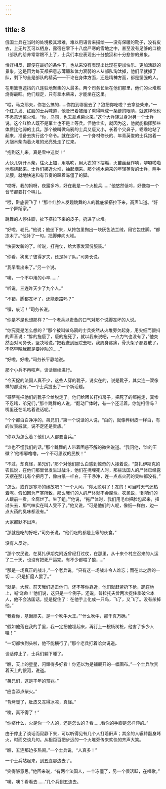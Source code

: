 ```yaml
---
---
---
```

title: 8
---





俄国士兵在当时的处境极其艰难，难以用语言来描绘——没有保暖的靴子，没有皮衣，上无片瓦可以栖身，露宿在零下十八度严寒的雪地之中，甚至没有足够的口粮（部队的给养常常跟不上了，士兵们本应表现出十分狼狈和十分悲惨的景象。

恰好相反，即便在最好的条件下，也从来没有表现出比现在更加快乐、更加活跃的景象。这是因为每天都把意志薄弱和体力衰弱的人从部队淘汰掉，他们早就掉了队，剩下的全是部队的精英——不论在身体方面，还是精神方面，都是坚强的人。

在用篱笆遮挡的八连驻地聚集的人最多。两个司务长坐在他们那里，他们的火堆燃烧得最旺。他们规定，只有拿木柴来，才能坐在这里。

“喂，马克耶夫，你怎么搞的……你跑到哪里去了？狼把你吃啦？去拿些柴来。”一个红头发、红脸的士兵喊道，他眨巴着被烟子熏得眯成一条缝的眼睛，就这样他也不愿意远离火堆。“你，乌鸦，也去拿点柴火来。”这个大兵转过身对另一个士兵说。这个红脸人既不是军士也不是上等兵。但他壮实，就因为这，他就能指挥那些体质比他弱的士兵。那个被叫做乌鸦的士兵又瘦又小，长着个尖鼻子，乖乖地站了起来，准备去执行这个命令。就在这时，一个身材修长的、年青英俊的士兵抱着一大捆木柴向着火堆的光亮处走了过来。

“抱到这儿来，真是雪中送炭！”

大伙儿劈开木柴，往火上加，用嘴吹，用大衣的下摆煽，火苗丝丝作响，噼噼啪啪地燃烧起来。士兵们挪近火堆，抽起烟来。那个抱木柴来的年轻英俊的士兵，两手叉腰，就地快速和有节奏的跺着冻僵了的脚。

“哎呀，我的妈呀，夜露多冷，好在我是一个火枪兵……”他悠然低吟，好像每一个音节都要打个嗝儿。

“喂，鞋底要飞了！”那个红脸人发现跳舞的人的靴底掌搭拉下来，高声叫道。“好一个舞蹈家。”

跳舞的人停住脚，扯下搭拉下来的皮子，扔进了火堆。

“好啦，老兄，”他说；他坐下来，从挎包里掏出一块灰色法兰绒，用它包住脚。“都冻木了。”他补了一句，把脚伸向火堆。

“快要发新的了。听说，打完仗，给大家发双份服装。”

“你看，狗崽子彼得罗夫，还是掉了队。”司务长说。

“我早看出来了。”另一个说。

“噢，一个不中用的小卒……”

“听说，三连昨天少了九个人。”

“不错，脚都冻坏了，还能走路吗？”

“嘿，废话！”司务长说。

“你是不是也想那样？”一个老兵以责备的口气对那个说脚冻坏的人说。

“你究竟是怎么想的？”那个被叫做乌鸦的士兵突然从火堆旁欠起身，用尖细而颤抖的声音说：“胖的拖瘦了，瘦的拖死了，就以我来说吧，一点力气也没有了，”他突然面对司务长，坚决地说，”把我送到医院去吧，我周身疼痛，骨头架子都要散了，不然早晚我都是要掉队的……”

“好啦，好啦。”司务长平静地说。

那个小兵不再吱声，谈话继续进行。

“今天捉的法国人真不少，这些人穿的靴子，说实在的，说是靴子，其实连一双像样的都没有，”一个士兵提出了一个新话题。

“哥萨克把他们的靴子全给脱走了。他们给团长打扫房子，把死了的都拖走，真惨不忍睹，弟兄们，”那个跳舞的人说，“翻动尸体时，有一个还活着，你能相信吗？嘴里还在叽咕着说话呢。”

“个个都白白净净的，弟兄们，”第一个说话的人说，“白的，就像桦树皮一样白，有的仪表威武，说不定还是贵族。”

“你以为怎么着？他们人人都要当兵。”

“谁也不懂我们的话，”那个跳舞的人带着困惑不解的微笑说道。“我问他，‘谁的王徽？’他嘟嘟噜噜。一个不可思议的民族！”

“不过，却真怪，弟兄们，”那个对他们那么白感到惊奇的人接着说，“莫扎伊斯克的农民说，在他们那里曾发生过战斗，他们在掩埋死人时，那些法国人的尸体已经露天摆在那儿有个把月了，像白纸一样白，干干净净，连一点点火药的臭味都没有。”

“怎么，或许是寒冷的缘故吧？”一个人问。“你太聪明了！冻的！可当时天气还热着呢。假如因为严寒所致，那么我们的人的尸体就不会腐烂。农民说，‘到咱们的人跟前一看，全腐烂了。生了蛆。’”他说，“拖尸体时，我们用毛巾把脸包起来，扭过头去，那气味实在叫人受不了。”他又说，“可是他们的人呢，像纸一样白，边一点火药的臭味都没有。”

大家都默不出声。

“那就是吃的好吧，”司务长说，“他们吃的都是上等的伙食。”

没有人反对。

“那个农民说，在莫扎伊期克附近曾经打过仗，在那里，从十来个村庄召来的人运了二十天，也没有把死尸运完。有不少都喂了狼……”

“那是一场真正的战斗，”一个老兵说。“只有这一场战斗令人难忘；而在此之后的一切……只是折磨人罢了。”

“就是，大叔。前天我们追击他们，还不等你靠近，他们就赶紧扔下枪，跪在地上，喊‘饶命！’他们说，这只是一个例子。还说，普拉托夫曾两次捉住拿破仑本人，他不会法国话，捉是捉住了：在他手上化成一只鸟，飞了，又飞了。没有杀掉他。”

“我看你，基谢廖夫，是一个吹牛大王。”“什么吹牛，那千真万确。”

“假如他落在我的手里，我一定把他埋起来，再钉上一根杨树桩，他害了多少人哇！”

“一切都快到头啦，他不能横行了。”那个老兵打着哈欠说道。

谈话停止了，士兵们躺下睡了。

“瞧，天上的星星，闪耀得多好看！你还以为是铺展开的一幅画布。”一个士兵欣赏着天上的银河，说道。

“弟兄们，这是丰年的预兆。”

“应当添点柴火。”

“背烤暖了，肚皮又冻得冰凉，真怪。”

“唉，真不得了！”

“你挤什么，火是你一个人的，还是怎么的？看……看你的手脚是怎样伸的。”

由于停止了谈话而寂静下来，可以听得见有几个人打着鼾声；其余的人辗转翻身烤火，时而交谈几句。从相距百把步远的一个火堆旁传来欢快的齐声大笑。

“瞧，五连那边多热闹。”一个士兵说，“人真多！”

一个士兵站起来，到五连那边去了。

“笑得够意思，”他回来说，“有两个法国人，一个冻僵了，另一个很活跃，在唱歌。”

“噢，噢？看看去……”几个兵到五连去。